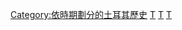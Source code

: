 {{Commonscat|Turkey by year}}

[[Category:依時期劃分的土耳其歷史|Category:依時期劃分的土耳其歷史]]
[[Category:各年份各國|T]]
[[Category:依年份劃分的歐洲|T]]
[[Category:依年份劃分的亞洲|T]]